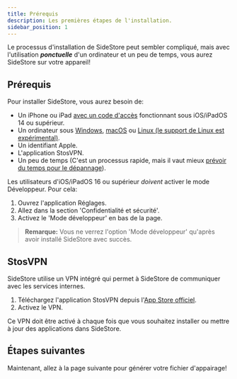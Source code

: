 ```yaml
---
title: Prérequis
description: Les premières étapes de l'installation.
sidebar_position: 1
---
```


Le processus d'installation de SideStore peut sembler compliqué, mais avec l'utilisation ***ponctuelle*** d'un ordinateur et un peu de temps, vous aurez SideStore sur votre appareil!

## Prérequis

Pour installer SideStore, vous aurez besoin de:
- Un iPhone ou iPad [avec un code d'accès](https://support.apple.com/fr-fr/119586) fonctionnant sous iOS/iPadOS 14 ou supérieur.
- Un ordinateur sous [Windows](installation/windows.mdx), [macOS](installation/mac.mdx) ou [Linux (le support de Linux est expérimental)](installation/linux.mdx).
- Un identifiant Apple.
- L'application StosVPN.
- Un peu de temps (C'est un processus rapide, mais il vaut mieux [prévoir du temps pour le dépannage](/docs/troubleshooting/)).

Les utilisateurs d'iOS/iPadOS 16 ou supérieur *doivent* activer le mode Développeur. Pour cela:
1. Ouvrez l'application Réglages.
2. Allez dans la section 'Confidentialité et sécurité'.
3. Activez le 'Mode développeur' en bas de la page.

> **Remarque:** Vous ne verrez l'option 'Mode développeur' qu'après avoir installé SideStore avec succès.

## StosVPN

SideStore utilise un VPN intégré qui permet à SideStore de communiquer avec les services internes.

1. Téléchargez l'application StosVPN depuis l'[App Store officiel](https://apps.apple.com/fr/app/stosvpn/id6744003051).
2. Activez le VPN.

Ce VPN doit être activé à chaque fois que vous souhaitez installer ou mettre à jour des applications dans SideStore.

## Étapes suivantes

Maintenant, allez à la page suivante pour générer votre fichier d'appairage!